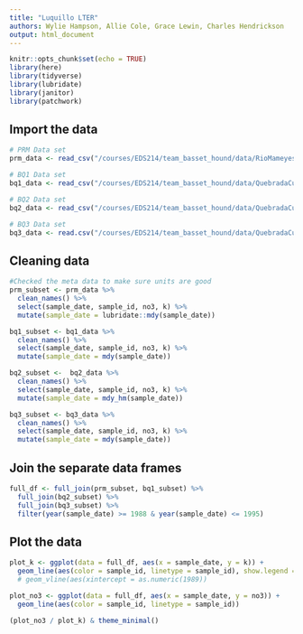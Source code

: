 ```yaml
---
title: "Luquillo LTER"
authors: Wylie Hampson, Allie Cole, Grace Lewin, Charles Hendrickson
output: html_document
---
```


```r
knitr::opts_chunk$set(echo = TRUE)
library(here)
library(tidyverse)
library(lubridate)
library(janitor)
library(patchwork)
```

## Import the data

```r
# PRM Data set
prm_data <- read_csv("/courses/EDS214/team_basset_hound/data/RioMameyesPuenteRoto.csv", na = "-9999")

# BQ1 Data set
bq1_data <- read_csv("/courses/EDS214/team_basset_hound/data/QuebradaCuenca1-Bisley.csv", na = "-9999")

# BQ2 Data set
bq2_data <- read_csv("/courses/EDS214/team_basset_hound/data/QuebradaCuenca2-Bisley.csv", na = "-9999")

# BQ3 Data set
bq3_data <- read.csv("/courses/EDS214/team_basset_hound/data/QuebradaCuenca3-Bisley.csv", na = "-9999")

```

## Cleaning data

```r
#Checked the meta data to make sure units are good 
prm_subset <- prm_data %>% 
  clean_names() %>% 
  select(sample_date, sample_id, no3, k) %>% 
  mutate(sample_date = lubridate::mdy(sample_date))

bq1_subset <- bq1_data %>% 
  clean_names() %>% 
  select(sample_date, sample_id, no3, k) %>% 
  mutate(sample_date = mdy(sample_date))

bq2_subset <-  bq2_data %>% 
  clean_names() %>% 
  select(sample_date, sample_id, no3, k) %>% 
  mutate(sample_date = mdy_hm(sample_date))

bq3_subset <- bq3_data %>% 
  clean_names() %>% 
  select(sample_date, sample_id, no3, k) %>% 
  mutate(sample_date = mdy(sample_date))

```

## Join the separate data frames

```r
full_df <- full_join(prm_subset, bq1_subset) %>% 
  full_join(bq2_subset) %>% 
  full_join(bq3_subset) %>% 
  filter(year(sample_date) >= 1988 & year(sample_date) <= 1995)
```

## Plot the data

```r
plot_k <- ggplot(data = full_df, aes(x = sample_date, y = k)) +
  geom_line(aes(color = sample_id, linetype = sample_id), show.legend = FALSE) +
  # geom_vline(aes(xintercept = as.numeric(1989))

plot_no3 <- ggplot(data = full_df, aes(x = sample_date, y = no3)) +
  geom_line(aes(color = sample_id, linetype = sample_id))

(plot_no3 / plot_k) & theme_minimal()
```


